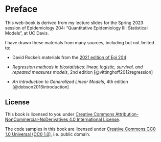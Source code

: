 # Preface {.unnumbered}

This web-book is derived from my lecture slides for the Spring 2023 session of Epidemiology 204: "Quantitative Epidemiology III: Statistical Models", at UC Davis.

I have drawn these materials from many sources, including but not limited to:

- David Rocke's materials from the [2021 edition of Epi 204](https://dmrocke.ucdavis.edu/Class/EPI204-Spring-2021/EPI204-Spring-2021.html)

- *Regression methods in biostatistics: linear, logistic, survival, and repeated measures models*, 2nd edition [@vittinghoff2012regression]

- *An Introduction to Generalized Linear Models*, 4th edition [@dobson2018introduction]

## License {.unnumbered}

This book is licensed to you under [Creative Commons Attribution-NonCommercial-NoDerivatives 4.0 International License](http://creativecommons.org/licenses/by-nc-nd/4.0/).

The code samples in this book are licensed under [Creative Commons CC0 1.0 Universal (CC0 1.0)](https://creativecommons.org/publicdomain/zero/1.0/), i.e. public domain.
